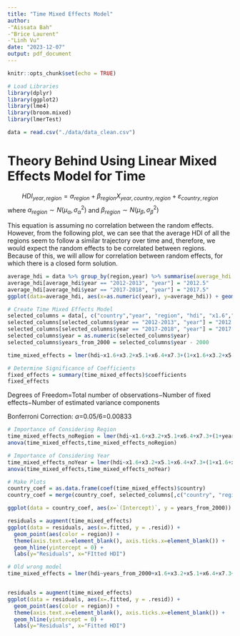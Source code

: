 ```yaml
---
title: "Time Mixed Effects Model"
author: 
-"Aissata Bah"
-"Brice Laurent"
-"Linh Vu"
date: "2023-12-07"
output: pdf_document
---
```


```r
knitr::opts_chunk$set(echo = TRUE)
```

```r
# Load Libraries
library(dplyr)
library(ggplot2)
library(lme4)
library(broom.mixed)
library(lmerTest)

data = read.csv("./data/data_clean.csv")
```

# Theory Behind Using Linear Mixed Effects Model for Time

$$HDI_{year,region} = \alpha_{region}+\beta_{region}X_{year,country,region}+\varepsilon_{country,region}$$
where $\alpha_{region}\sim N(\mu_{\alpha},\sigma_{\alpha}^2)$ and $\beta_{region}\sim N(\mu_{\beta},\sigma_{\beta}^2)$

This equation is assuming no correlation between the random effects. However, from the following plot, we can see that the average HDI of all the regions seem to follow a similar trajectory over time and, therefore, we would expect the random effects to be correlated between regions. Because of this, we will allow for correlation between random effects, for which there is a closed form solution. 

```r
average_hdi = data %>% group_by(region,year) %>% summarise(average_hdi = mean(hdi))
average_hdi[average_hdi$year == "2012-2013", "year"] = "2012.5"
average_hdi[average_hdi$year == "2017-2018", "year"] = "2017.5"
ggplot(data=average_hdi, aes(x=as.numeric(year), y=average_hdi)) + geom_line(aes(color = region))
```


```r
# Create Time Mixed Effects Model
selected_columns = data[, c("country","year", "region", "hdi", "x1.6","x3.2", "x5.1", "x6.4", "x7.3")]
selected_columns[selected_columns$year == "2012-2013", "year"] = "2012.5"
selected_columns[selected_columns$year == "2017-2018", "year"] = "2017.5"
selected_columns$year = as.numeric(selected_columns$year)
selected_columns$years_from_2000 = selected_columns$year - 2000

time_mixed_effects = lmer(hdi~x1.6+x3.2+x5.1+x6.4+x7.3+(1+x1.6+x3.2+x5.1+x6.4+x7.3|region)+(1+years_from_2000||country),data=selected_columns)
```

```r
# Determine Significance of Coefficients
fixed_effects = summary(time_mixed_effects)$coefficients
fixed_effects
```
Degrees of Freedom=Total number of observations−Number of fixed effects−Number of estimated variance components

Bonferroni Correction: $\alpha$=0.05/6=0.00833

```r
# Importance of Considering Region
time_mixed_effects_noRegion = lmer(hdi~x1.6+x3.2+x5.1+x6.4+x7.3+(1+years_from_2000||country),data=selected_columns)
anova(time_mixed_effects,time_mixed_effects_noRegion)

# Importance of Considering Year
time_mixed_effects_noYear = lmer(hdi~x1.6+x3.2+x5.1+x6.4+x7.3+(1+x1.6+x3.2+x5.1+x6.4+x7.3|region),data=selected_columns)
anova(time_mixed_effects,time_mixed_effects_noYear)
```

```r
# Make Plots
country_coef = as.data.frame(coef(time_mixed_effects)$country)
country_coef = merge(country_coef, selected_columns[,c("country", "region")], by.x=c("row.names"), by.y=c("country"))

ggplot(data = country_coef, aes(x=`(Intercept)`, y = years_from_2000)) + geom_point(aes(color=region))

residuals = augment(time_mixed_effects)
ggplot(data = residuals, aes(x=.fitted, y = .resid)) +
  geom_point(aes(color = region)) +
  theme(axis.text.x=element_blank(), axis.ticks.x=element_blank()) +
  geom_hline(yintercept = 0) +
  labs(y="Residuals", x="FItted HDI")
```




















```r
# Old wrong model
time_mixed_effects = lmer(hdi~years_from_2000+x1.6+x3.2+x5.1+x6.4+x7.3+(1+years_from_2000|region),data=selected_columns)


residuals = augment(time_mixed_effects)
ggplot(data = residuals, aes(x=.fitted, y = .resid)) +
  geom_point(aes(color = region)) +
  theme(axis.text.x=element_blank(), axis.ticks.x=element_blank()) +
  geom_hline(yintercept = 0) +
  labs(y="Residuals", x="Fitted HDI")
```